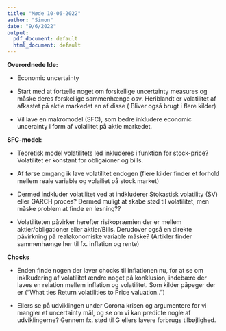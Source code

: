 ```yaml
---
title: "Møde 10-06-2022"
author: "Simon"
date: "9/6/2022"
output:
  pdf_document: default
  html_document: default
---
```


**Overordnede Ide:** 

- Economic uncertainty 

- Start med at fortælle noget om forskellige uncertainty measures og måske deres forskellige sammenhænge osv. Heriblandt er volatilitet af afkastet på aktie markedet en af disse ( Bliver også brugt i flere kilder)

- Vil lave en makromodel (SFC), som bedre inkludere economic uncerainty i form af volailitet på aktie markedet. 



**SFC-model:** 

- Teoretisk model volatilitets led inkluderes i funktion for stock-price? Volatilitet er konstant for obligaioner og bills. 

- Af førse omgang ik lave volatilitet endogen (flere kilder finder et forhold mellem reale variable og volailiet på stock market)

- Dermed indkluder volatilitet ved at indkluderer Stokastisk volatility (SV) eller GARCH proces? Dermed muligt at skabe stød til volatilitet, men måske problem at finde en løsning??


- Volatiliteten påvirker herefter risikopræmien der er mellem aktier/obligationer eller aktier/Bills. Derudover også en direkte påvirkning på realøkonomiske variable måske? (Artikler finder sammenhænge her til fx. inflation og rente)



**Chocks**


- Enden finde nogen der laver chocks til inflationen nu, for at se om inklkudering af volatilitet ændre noget på konklusion, indebære der laves en relation mellem inflation og volatilitet. Som kilder påpeger der er ("What ties Return volatilities to Price valuation..")

- Ellers se på udviklingen under Corona krisen og argumentere for vi mangler et uncertainty mål, og se om vi kan predicte nogle af udviklingerne? Gennem fx. stød til G ellers lavere forbrugs tilbøjlighed. 







